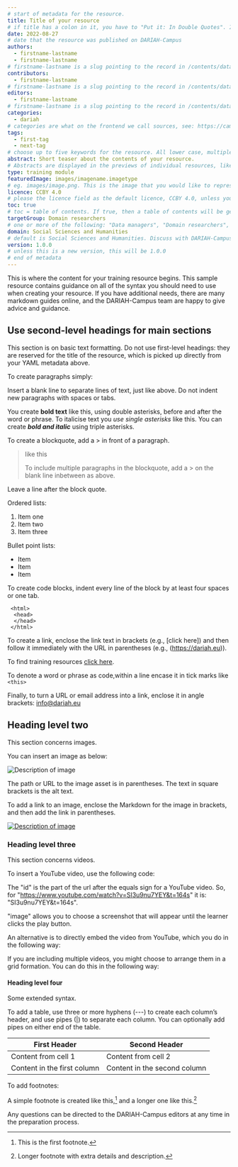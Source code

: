 ```yaml
---
# start of metadata for the resource.
title: Title of your resource
# if title has a colon in it, you have to "Put it: In Double Quotes". If it also includes a quote, "You Can:'nest them'"
date: 2022-08-27
# date that the resource was published on DARIAH-Campus
authors:
  - firstname-lastname
  - firstname-lastname
# firstname-lastname is a slug pointing to the record in /contents/data/person.yaml
contributors:
  - firstname-lastname
# firstname-lastname is a slug pointing to the record in /contents/data/person.yaml. Contributors are optional.
editors:
  - firstname-lastname
# firstname-lastname is a slug pointing to the record in /contents/data/person.yaml. Editors are optional.
categories:
  - dariah
# categories are what on the frontend we call sources, see: https://campus.dariah.eu/sources. A category listed here must exist in /contents/data/category.yaml. Do not create new categories unless you get a go-ahead from DARIAH-Campus editors.
tags:
  - first-tag
  - next-tag
# choose up to five keywords for the resource. All lower case, multiple words joined by hyphens (so-called "slugs"). A tag listed here must also exist in /contents/data/tag.yaml. If you think your resource needs a new tag, feel free to do so by listting it here and adding it (name, slug, description) in /contents/data/tag.yaml. The editors will try to keep the number of tags manageable. Tags are used to group resources around topics, see: https://campus.dariah.eu/tags
abstract: Short teaser about the contents of your resource.
# Abstracts are displayed in the previews of individual resources, like here: https://campus.dariah.eu/resources. Abstracts should be very short and briefly introduce what the resource is about. Abstracts are not displayed at the beginning of the actual content of the resource. If you want to use the same text as the teaser and as the first paragraph of your resource, you need to put that text as abstract in the metadata, and as a regular paragraph at the beginning of your resource.
type: training module
featuredImage: images/imagename.imagetype
# eg. images/image.png. This is the image that you would like to represent your resource. Its optional.
licence: CCBY 4.0
# please the licence field as the default licence, CCBY 4.0, unless you have discussed a different licence with a DARIAH-Campus editor
toc: true
# toc = table of contents. If true, then a table of contents will be generated. If false, non will appear.
targetGroup: Domain researchers
# one or more of the following: "Data managers", "Domain researchers", "Data service engineers", "Data scientists/analysts"
domain: Social Sciences and Humanities
# default is Social Sciences and Humanities. Discuss with DARIAH-Campus editor if there is any other target domain.
version: 1.0.0
# unless this is a new version, this will be 1.0.0
# end of metadata
---
```


This is where the content for your training resource begins. This sample
resource contains guidance on all of the syntax you should need to use when
creating your resource. If you have additional needs, there are many markdown
guides online, and the DARIAH-Campus team are happy to give advice and guidance.

## Use second-level headings for main sections

This section is on basic text formatting. Do not use first-level headings: they
are reserved for the title of the resource, which is picked up directly from
your YAML metadata above.

To create paragraphs simply:

Insert a blank line to separate lines of text, just like above. Do not indent
new paragraphs with spaces or tabs.

You create **bold text** like this, using double asterisks, before and after the
word or phrase. To italicise text you _use single asterisks_ like this. You can
create **_bold and italic_** using triple asterisks.

To create a blockquote, add a > in front of a paragraph.

> like this
>
> To include multiple paragraphs in the blockquote, add a > on the blank line
> inbetween as above.

Leave a line after the block quote.

Ordered lists:

1. Item one
2. Item two
3. Item three

Bullet point lists:

- Item
- Item
- Item

To create code blocks, indent every line of the block by at least four spaces or
one tab.

     <html>
      <head>
      </head>
     </html>

To create a link, enclose the link text in brackets (e.g., [click here]) and
then follow it immediately with the URL in parentheses (e.g.,
(https://dariah.eu)).

To find training resources [click here](https://dariah.eu).

To denote a word or phrase as code,within a line encase it in tick marks like
`<this>`

Finally, to turn a URL or email address into a link, enclose it in angle
brackets: <info@dariah.eu>

## Heading level two

This section concerns images.

You can insert an image as below:

![Description of image](images/imagename.png)

The path or URL to the image asset is in parentheses. The text in square
brackets is the alt text.

To add a link to an image, enclose the Markdown for the image in brackets, and
then add the link in parentheses.

[![Description of image](images/imagename.png)](https://linktotheimage.eu)

### Heading level three

This section concerns videos.

To insert a YouTube video, use the following code:

<VideoCard
  title="Title of the Video"
  id="SI3u9nu7YEY&t=164s"
  image="images/imagename.jpg"
/>

The "id" is the part of the url after the equals sign for a YouTube video. So,
for "https://www.youtube.com/watch?v=SI3u9nu7YEY&t=164s" it is:
"SI3u9nu7YEY&t=164s".

"image" allows you to choose a screenshot that will appear until the learner
clicks the play button.

An alternative is to directly embed the video from YouTube, which you do in the
following way:

<Youtube id="OqYJNUmhJzw" caption="Laurent Romary (Former DARIAH Director)" />

If you are including multiple videos, you might choose to arrange them in a grid
formation. You can do this in the following way:

<Grid columns="3">

  <Youtube id="OqYJNUmhJzw" caption="Laurent Romary (Former DARIAH Director)" />
  <Youtube id="iwz0uhEhtg4" caption="Jennifer Edmond (DARIAH Director)" />
  <Youtube id="soL0itkLYpk" caption="Frank Fischer (DARIAH Director)" />

</Grid>

#### Heading level four

Some extended syntax.

To add a table, use three or more hyphens (---) to create each column’s header,
and use pipes (|) to separate each column. You can optionally add pipes on
either end of the table.

| First Header                | Second Header                |
| --------------------------- | ---------------------------- |
| Content from cell 1         | Content from cell 2          |
| Content in the first column | Content in the second column |

To add footnotes:

A simple footnote is created like this,[^1] and a longer one like
this.[^bignote]

[^1]: This is the first footnote.
[^bignote]: Longer footnote with extra details and description.

Any questions can be directed to the DARIAH-Campus editors at any time in the
preparation process.
